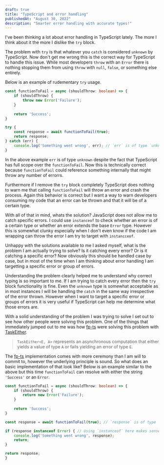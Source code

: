 ```yaml
---
draft: true
title: "TypeScript and error handling"
publishedAt: "August 30, 2022"
description: "Smarter error handling with accurate types!"
---
```


I've been thinking a lot about error handling in TypeScript lately. The more I think about it the more I dislike the `try` block.

The problem with `try` is that whatever you `catch` is considered `unknown` by TypeScript. Now don't get me wrong this is the correct way for TypeScript to handle this issue. While most developers `throw` with an `Error` there is nothing stopping them from using `throw` with `null`, `false`, or something else entirely.

Below is an example of rudementary `try` usage.

```ts example.ts
const functionToFail = async (shouldThrow: boolean) => {
    if (shouldThrow) {
        throw new Error('Failure');
    }
    
    return 'Success';
}

try {
    const response = await functionToFail(true);
    return response;
} catch (err) {
    console.log('Something went wrong', err); // `err` is of type `unknown`
}
```

In the above example `err` is of type `unknown` despite the fact that TypeScript has full scope over the `functionToFail`. Now this is technically correct because `functionToFail` could reference something internally that might throw any number of errorrs.

Furthermore if I remove the `try` block completely TypeScript does nothing to warn me that calling `functionToFail` will throw an error and crash the process. Again this behavior is correct but I want a way to warn developers consuming my code that an error can be thrown and that it will be of a certain type.

With all of that in mind, whats the solution? JavaScript does not allow me to catch specific errors. I could use `instanceof` to check whether an error is of a certain type or whether an error extends the base `Error` type. However this is somewhat clunky especially when I don't even know if the code I am wrapping can throw the error I am try to target with `instancceof`.

Unhappy with the solutions available to me I asked myself, what is the problem I am actually trying to solve? Is it catching every error? Or is it catching a specific error? Now obviously this should be handled case by case, but in most of the time when I am thinking about error handling I am targetting a specific error or group of errors.

Understanding the problem clearly helped me to understand why correct typing is so important to me. If I am trying to catch every error then the `try` block functionality is fine. Even the `unknown` type is somewhat acceptable as in most instances I will be handling the `catch` in the same way irrespective of the error thrown. However when I want to target a specific error or groups of errors it is very useful if TypeScript can help me determine what those errors are.

With a solid understanding of the problem I was trying to solve I set out to see how other people were solving this problem. One of the things that immediately jumped out to me was how [fp-ts](https://gcanti.github.io/fp-ts/) were solving this problem with [TaskEither](https://gcanti.github.io/fp-ts/modules/TaskEither.ts.html).

> `TaskEither<E, A>` represents an asynchronous computation that either yields a value of type `A` or fails yielding an error of type `E`.

The [fp-ts](https://gcanti.github.io/fp-ts/) implementation comes with more ceremony than I am will to commit to, however the underlying principle is sound. So what does an basic implementation of that look like? Below is an example similar to the above but this time `functionToFail` can resolve with either the string `'Success'` or an `Error`.

```ts example.ts
const functionToFail = async (shouldThrow: boolean) => {
    if (shouldThrow) {
        return new Error('Failure');
    }
    
    return 'Success';
}

const response = await functionToFail(true); // `response` is of type `Error` or 'Success'

if (response instanceof Error) { // Using `instanceof` here makes sense because we know `Error` is a valid type of `response`
    console.log('Something went wrong', response);
    return;
}

return response;
}
```
